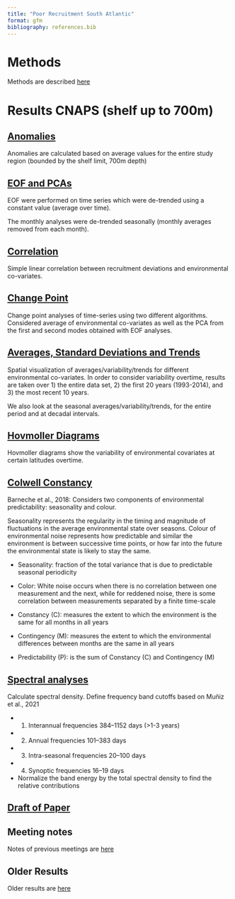 ```yaml
---
title: "Poor Recruitment South Atlantic"
format: gfm
bibliography: references.bib
---
```


# Methods

Methods are described [here](https://github.com/AnaVaz-NOAA/SEFSC-SFD-SAF-Poor-Recruitment/blob/main/Pages/Methods_readme.md)

# Results CNAPS (shelf up to 700m)

## [Anomalies](https://github.com/AnaVaz-NOAA/SEFSC-SFD-SAF-Poor-Recruitment/blob/main/Pages/CNAPS_anomalies.md)

Anomalies are calculated based on average values for the entire study region (bounded by the shelf limit, 700m depth)

## [EOF and PCAs](https://github.com/AnaVaz-NOAA/SEFSC-SFD-SAF-Poor-Recruitment/blob/main/Pages/CNAPS_EOF.md)

EOF were performed on time series which were de-trended using a constant value (average over time).

The monthly analyses were de-trended seasonally (monthly averages removed from each month).

## [Correlation](https://github.com/AnaVaz-NOAA/SEFSC-SFD-SAF-Poor-Recruitment/blob/main/Pages/Correlations.md)

Simple linear correlation between recruitment deviations and environmental co-variates. 

## [Change Point](https://github.com/AnaVaz-NOAA/SEFSC-SFD-SAF-Poor-Recruitment/blob/main/Pages/ChangePoint.md)

Change point analyses of time-series using two different algorithms. Considered average of environmental co-variates as well as the PCA from the first and second modes obtained with EOF analyses.

## [Averages, Standard Deviations and Trends](https://github.com/AnaVaz-NOAA/SEFSC-SFD-SAF-Poor-Recruitment/blob/main/Pages/AverageTrend.md)

Spatial visualization of averages/variability/trends for different environmental co-variates. In order to consider variability overtime, results are taken over 1) the entire data set, 2) the first 20 years (1993-2014), and 3) the most recent 10 years.

We also look at the seasonal averages/variability/trends, for the entire period and at decadal intervals.

## [Hovmoller Diagrams](https://github.com/AnaVaz-NOAA/SEFSC-SFD-SAF-Poor-Recruitment/blob/main/Pages/Hovmoller.md)

Hovmoller diagrams show the variability of environmental covariates at certain latitudes overtime. 

## [Colwell Constancy](https://github.com/AnaVaz-NOAA/SEFSC-SFD-SAF-Poor-Recruitment/blob/main/Pages/Colwell.md)

Barneche et al., 2018: Considers two components of environmental predictability: seasonality and colour.

Seasonality represents the regularity in the timing and magnitude of fluctuations in the average environmental state over seasons. Colour of environmental noise represents how predictable and similar the environment is between successive time points, or how far into the future the environmental state is likely to stay the same.

-   Seasonality: fraction of the total variance that is due to predictable seasonal periodicity

-   Color: White noise occurs when there is no correlation between one measurement and the next, while for reddened noise, there is some correlation between measurements separated by a finite time-scale

-   Constancy (C): measures the extent to which the environment is the same for all months in all years

-   Contingency (M): measures the extent to which the environmental differences between months are the same in all years

-   Predictability (P): is the sum of Constancy (C) and Contingency (M)

## [Spectral analyses](https://github.com/AnaVaz-NOAA/SEFSC-SFD-SAF-Poor-Recruitment/blob/main/Pages/Spectral.md)

Calculate spectral density. Define frequency band cutoffs based on Muñiz et al., 2021

- (1) Interannual frequencies 384–1152 days (>1-3 years)

- (2) Annual frequencies 101–383 days

- (3) Intra-seasonal frequencies 20–100 days

- (4) Synoptic frequencies 16–19 days

- Normalize the band energy by the total spectral density to find the relative contributions
 

## [Draft of Paper](https://github.com/AnaVaz-NOAA/SEFSC-SFD-SAF-Poor-Recruitment/blob/main/poorrecpaper.md)

## Meeting notes

Notes of previous meetings are [here](https://github.com/AnaVaz-NOAA/SEFSC-SFD-SAF-Poor-Recruitment/blob/main/Pages/MeetingNotes.md)

## Older Results

Older results are [here](https://github.com/AnaVaz-NOAA/SEFSC-SFD-SAF-Poor-Recruitment/blob/main/Pages/OlderResults.md)

